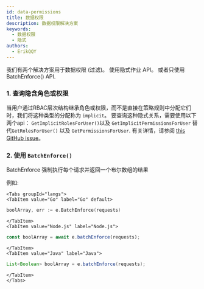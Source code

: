 ```yaml
---
id: data-permissions
title: 数据权限
description: 数据权限解决方案
keywords:
  - 数据权限
  - 隐式
authors:
  - ErikQQY
---
```




我们有两个解决方案用于数据权限 (过滤)。 使用隐式作业 API。 或者只使用BatchEnforce() API.

### 1. 查询隐含角色或权限

当用户通过RBAC层次结构继承角色或权限，而不是直接在策略规则中分配它们时，我们将这种类型的分配称为 `implicit`。 要查询这种隐式关系，需要使用以下两个api： `GetImplicitRolesForUser()`以及 `GetImplicitPermissionsForUser` 替代`GetRolesForUser()` 以及 `GetPermissionsForUser`. 有关详情，请参阅 [this GitHub issue](https://github.com/casbin/casbin/issues/137)。

### 2. 使用 `BatchEnforce()`

BatchEnforce 强制执行每个请求并返回一个布尔数组的结果

例如:

```mdx-code-block
<Tabs groupId="langs">
<TabItem value="Go" label="Go" default>
```

```go
boolArray, err := e.BatchEnforce(requests)
```

```mdx-code-block
</TabItem>
<TabItem value="Node.js" label="Node.js">
```

```typescript
const boolArray = await e.batchEnforce(requests);
```

```mdx-code-block
</TabItem>
<TabItem value="Java" label="Java">
```

```java
List<Boolean> boolArray = e.batchEnforce(requests);
```

```mdx-code-block
</TabItem>
</Tabs>
```
